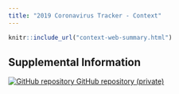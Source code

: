 ```yaml
---
title: "2019 Coronavirus Tracker - Context"
---
```

<p id="disclaimer"></p>

```r
knitr::include_url("context-web-summary.html")
```
<script>iFrameResize({ log: false }, '#context-web-sum')</script>



## Supplemental Information 

<div class="container-frames">

<!-- Supplemental information: [html]() -->

<!-- Preprint: [download]() -->

<p>
  <a href="https://github.com/CEIDatUGA/ncov-context" target="_blank">
    <img src="images/GitHub-Mark-64px.png" id="github-icon" alt="GitHub repository"/>
    GitHub repository (private)
  </a>
</p>

</div>

